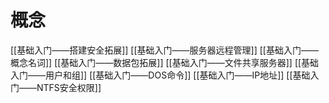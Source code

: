 # 概念

[[基础入门——搭建安全拓展]]
[[基础入门——服务器远程管理]]
[[基础入门——概念名词]]
[[基础入门——数据包拓展]]
[[基础入门——文件共享服务器]]
[[基础入门——用户和组]]
[[基础入门——DOS命令]]
[[基础入门——IP地址]]
[[基础入门——NTFS安全权限]]